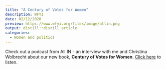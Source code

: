 ---
title: "A Century of Votes for Women"
description: WFYI
date: 02/12/2020
preview: https://www.wfyi.org/files/image/allin.png
output: distill::distill_article
categories: 
  - Women and politics
---

Check out a podcast from All IN - an interview with me and Christina Wolbrecht about our new book, **Century of Votes for Women**. [Click here](https://media.wfyi.org/wfyi/audio/ALIN/ALIN_20-02-12.mp3) to listen.